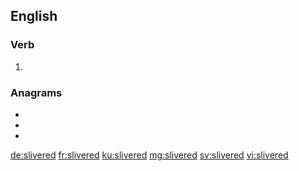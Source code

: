 ==English==

===Verb===
{{head|en|verb form}}

# {{en-past of|sliver}}

===Anagrams===
* {{l|en|delivers}}
* {{l|en|desilver}}
* {{l|en|silvered}}

[[de:slivered]]
[[fr:slivered]]
[[ku:slivered]]
[[mg:slivered]]
[[sv:slivered]]
[[vi:slivered]]